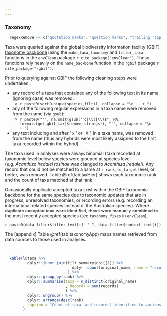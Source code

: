 ```yaml
---
---
---
```


### Taxonomy

```r

  regexRemove <- c("quotation marks", "question marks", "trailing 'spp.' or 'sp.'", "leading space", "trailing space")

```

Taxa were queried against the global biodiversity information facility (GBIF) [taxonomy backbone](https://www.gbif.org/dataset/d7dddbf4-2cf0-4f39-9b2a-bb099caae36c) using the `make_taxa_taxonomy` and `filter_taxa` functions in the `envClean` package `r cite_package("envClean")`. These functions rely heavily on the `name_backbone` function in the `rgbif` package `r cite_package("rgbif")`.

Prior to querying against GBIF the following cleaning steps were undertaken:

-   any record of a taxa that contained any of the following text in its name (ignoring case) was removed:
    -   `r paste0(sort(unique(species_filt)), collapse = "\n    + ")`
-   any of the following regular expressions in a taxa name were removed from the name (via `gsub`):
    -   `r paste0("'", na.omit(gsub("^c|\\(|\\)$", NA, formals(get_gbif_tax)$remove_strings)), "'", collapse = "\n    + ")`
-   any text including and after ' x ' or ' X ', in a taxa name, was removed from the name (thus any hybrids were most likely assigned to the first taxa recorded within the hybrid)

The taxa used in analyses were always binomial (taxa recorded at taxonomic level below species were grouped at species level (e.g. *Acanthiza iredalei rosinae* was changed to *Acanthiza iredalei*). Any record that could not be matched to a name at `r rank_to_target` level, or better, was removed. Table \@ref(tab:taxHier) shows each taxonomic rank and the count of taxa matched at that rank.

Occasionally duplicate accepted taxa exist within the GBIF taxonomic backbone for the same species due to taxonomic updates that are in progress, unresolved taxonomies, or recording errors (e.g. recording an international related species instead of the Australian species). Where duplicate accepted taxa were identified, these were manually combined to the most recently accepted species (see `taxonomy_fixes` in `envClean`).

`r paste0(data_filter$filter_text[i], " ", data_filter$context_text[i])`

The [appendix] Table \@ref(tab:taxonomyApp) maps names retrieved from data sources to those used in analyses.

<br>

```r

  kable(lutaxa %>%
          dplyr::inner_join(filt_summary$obj[[1]] %>%
                              dplyr::count(original_name, name = "records")
                            ) %>%
          dplyr::group_by(rank) %>%
          dplyr::summarise(taxa = n_distinct(original_name)
                           , Records = sum(records)
                           ) %>%
          dplyr::ungroup() %>%
          dplyr::arrange(desc(rank))
        , caption = "Count of taxa (and records) identified to various taxonomic rank"
        )

```

<br>
